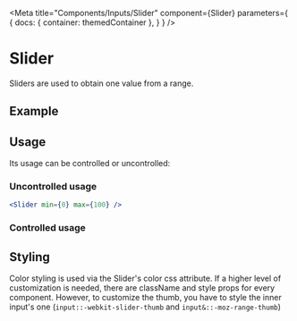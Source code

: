 
<Meta
    title="Components/Inputs/Slider"
    component={Slider}
    parameters={
        {
            docs: {
                container: themedContainer
            },
        }
    }
/>

# Slider

Sliders are used to obtain one value from a range.

## Example

<Canvas>
    <Slider min={0} max={100} />
</Canvas>

## Usage

Its usage can be controlled or uncontrolled:

### Uncontrolled usage

````jsx
<Slider min={0} max={100} />
````

<Canvas>
    <Slider min={0} max={100} />
</Canvas>

### Controlled usage

<Canvas>
    <ControlledSlider />
</Canvas>

## Styling

Color styling is used via the Slider's color css attribute. If a higher level of customization is needed, there are className and style props for every component. However, to customize the thumb, you have to style the inner input's one (`input::-webkit-slider-thumb` and `input&::-moz-range-thumb`)
